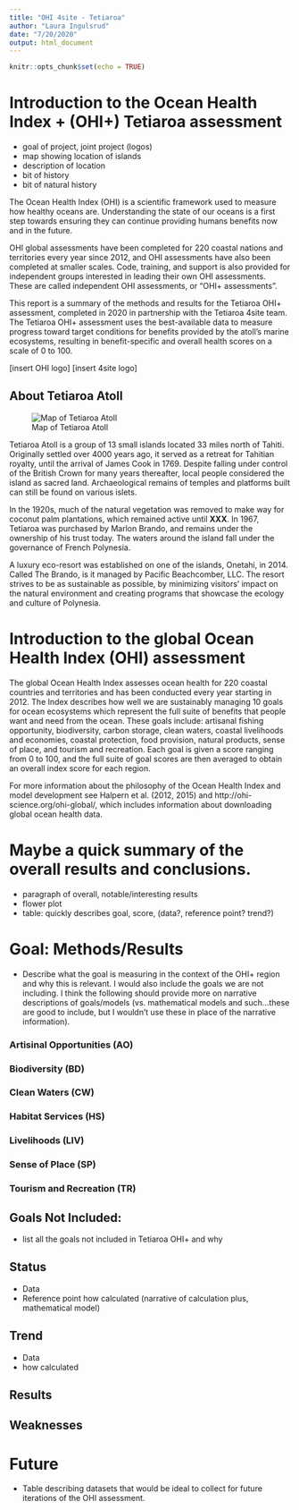 ```yaml
---
title: "OHI 4site - Tetiaroa"
author: "Laura Ingulsrud"
date: "7/20/2020"
output: html_document
---
```


```r
knitr::opts_chunk$set(echo = TRUE)
```

# Introduction to the Ocean Health Index + (OHI+) Tetiaroa assessment
- goal of project, joint project (logos)
- map showing location of islands
- description of location
- bit of history
- bit of natural history

The Ocean Health Index (OHI) is a scientific framework used to measure how healthy oceans are. Understanding the state of our oceans is a first step towards ensuring they can continue providing humans benefits now and in the future. 

OHI global assessments have been completed for 220 coastal nations and territories every year since 2012, and OHI assessments have also been completed at smaller scales. Code, training, and support is also provided for independent groups interested in leading their own OHI assessments. These are called independent OHI assessments, or “OHI+ assessments”. 

This report is a summary of the methods and results for the Tetiaroa OHI+ assessment, completed in 2020 in partnership with the Tetiaroa 4site team. The Tetiaroa OHI+ assessment uses the best-available data to measure progress toward target conditions for benefits provided by the atoll’s marine ecosystems, resulting in benefit-specific and overall health scores on a scale of 0 to 100. 

[insert OHI logo] [insert 4site logo]

## About Tetiaroa Atoll 

![Map of Tetiaroa Atoll](./assets/map_from_web.png)

Tetiaroa Atoll is a group of 13 small islands located 33 miles north of Tahiti. Originally settled over 4000 years ago, it served as a retreat for Tahitian royalty, until the arrival of James Cook in 1769. Despite falling under control of the British Crown for many years thereafter, local people considered the island as sacred land. Archaeological remains of temples and platforms built can still be found on various islets.  

In the 1920s, much of the natural vegetation was removed to make way for coconut palm plantations, which remained active until **XXX**. In 1967, Tetiaroa was purchased by Marlon Brando, and remains under the ownership of his trust today. The waters around the island fall under the governance of French Polynesia. 


A luxury eco-resort was established on one of the islands, Onetahi, in 2014. Called The Brando, is it managed by Pacific Beachcomber, LLC. The resort strives to be as sustainable as possible, by minimizing visitors' impact on the natural environment and creating programs that showcase the ecology and culture of Polynesia. 



# Introduction to the global Ocean Health Index (OHI) assessment 

The global Ocean Health Index assesses ocean health for 220 coastal countries and territories and has been conducted every year starting in 2012. The Index describes how well we are sustainably managing 10 goals for ocean ecosystems which represent the full suite of benefits that people want and need from the ocean. These goals include: artisanal fishing opportunity, biodiversity, carbon storage, clean waters, coastal livelihoods and economies, coastal protection, food provision, natural products, sense of place, and tourism and recreation. Each goal is given a score ranging from 0 to 100, and the full suite of goal scores are then averaged to obtain an overall index score for each region.

For more information about the philosophy of the Ocean Health Index and model development see Halpern et al. (2012, 2015) and http://ohi-science.org/ohi-global/, which includes information about downloading global ocean health data.


# Maybe a quick summary of the overall results and conclusions.
- paragraph of overall, notable/interesting results
- flower plot
- table: quickly describes goal, score, (data?, reference point? trend?)

# Goal: Methods/Results
- Describe what the goal is measuring in the context of the OHI+ region and why this is relevant. I would also include the goals we are not including. I think the following should provide more on narrative descriptions of goals/models (vs. mathematical models and such...these are good to include, but I wouldn't use these in place of the narrative information).

### Artisinal Opportunities (AO)

### Biodiversity (BD)

### Clean Waters (CW)

### Habitat Services (HS)

### Livelihoods (LIV)

### Sense of Place (SP)

### Tourism and Recreation (TR)

## Goals Not Included:
- list all the goals not included in Tetiaroa OHI+ and why

## Status
- Data
- Reference point
how calculated (narrative of calculation plus, mathematical model)

## Trend
- Data
- how calculated

## Results

## Weaknesses

# Future
- Table describing datasets that would be ideal to collect for future iterations of the OHI assessment.
